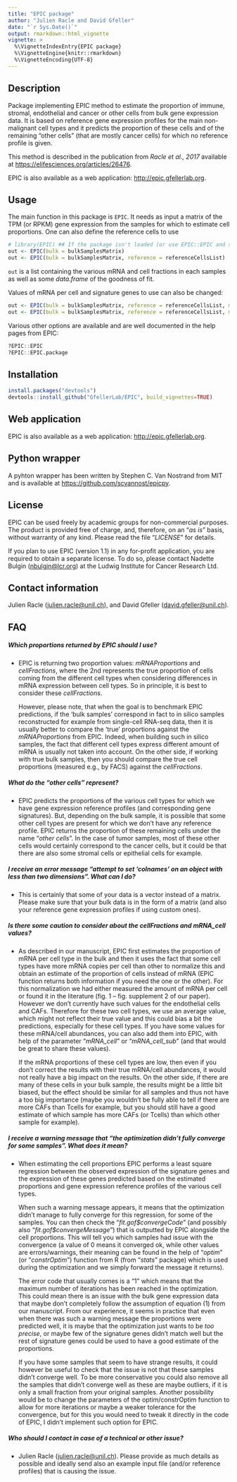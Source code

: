 ---
title: "EPIC package"
author: "Julien Racle and David Gfeller"
date: "`r Sys.Date()`"
output: rmarkdown::html_vignette
vignette: >
  %\VignetteIndexEntry{EPIC package}
  %\VignetteEngine{knitr::rmarkdown}
  %\VignetteEncoding{UTF-8}
---

## Description
Package implementing EPIC method to estimate the proportion of immune, stromal,
endothelial and cancer or other cells from bulk gene expression data.
It is based on reference gene expression profiles for the main non-malignant
cell types and it predicts the proportion of these cells and of the remaining
"other cells" (that are mostly cancer cells) for which no reference profile is
given.

This method is described in the publication from *Racle et al., 2017* available
at <https://elifesciences.org/articles/26476>.

EPIC is also available as a web application: <http://epic.gfellerlab.org>.

## Usage
The main function in this package is `EPIC`. It needs as input a matrix of the
TPM (or RPKM) gene expression from the samples for which to estimate cell
proportions. One can also define the reference cells to use
```{r, eval = FALSE}
# library(EPIC) ## If the package isn't loaded (or use EPIC::EPIC and so on).
out <- EPIC(bulk = bulkSamplesMatrix)
out <- EPIC(bulk = bulkSamplesMatrix, reference = referenceCellsList)
```

`out` is a list containing the various mRNA and cell fractions in each samples as well as some *data.frame* of the goodness of fit.

Values of mRNA per cell and signature genes to use can also be changed:
```{r, eval = FALSE}
out <- EPIC(bulk = bulkSamplesMatrix, reference = referenceCellsList, mRNA_cell = mRNA_cell_vector, sigGenes = sigGenes_vector)
out <- EPIC(bulk = bulkSamplesMatrix, reference = referenceCellsList, mRNA_cell_sub = mRNA_cell_sub_vector)
```

Various other options are available and are well documented in the help pages
from EPIC:
```{r, eval = FALSE}
?EPIC::EPIC
?EPIC::EPIC.package
```


## Installation
```{r, eval = FALSE}
install.packages("devtools")
devtools::install_github("GfellerLab/EPIC", build_vignettes=TRUE)
```


## Web application
EPIC is also available as a web application: <http://epic.gfellerlab.org>.

## Python wrapper
A pyhton wrapper has been written by Stephen C. Van Nostrand from MIT and is
available at <https://github.com/scvannost/epicpy>.

## License
EPIC can be used freely by academic groups for non-commercial purposes. The
product is provided free of charge, and, therefore, on an "*as is*" basis,
without warranty of any kind. Please read the file "*LICENSE*" for details.

If you plan to use EPIC (version 1.1) in any for-profit application, you are
required to obtain a separate license.
To do so, please contact Nadette Bulgin 
([nbulgin@lcr.org](mailto:nbulgin@lcr.org)) at the Ludwig Institute for
Cancer Research Ltd.


## Contact information
Julien Racle ([julien.racle@unil.ch](mailto:julien.racle@unil.ch)),
and David Gfeller ([david.gfeller@unil.ch](mailto:david.gfeller@unil.ch)).


## FAQ
##### Which proportions returned by EPIC should I use?
* EPIC is returning two proportion values: *mRNAProportions* and *cellFractions*, 
where the 2nd represents the true proportion of cells coming from the different
cell types when considering differences in mRNA expression between cell types.
So in principle, it is best to consider these *cellFractions*.

  However, please note, that when the goal is to benchmark EPIC predictions, if
the 'bulk samples' correspond in fact to in silico samples reconstructed for
example from single-cell RNA-seq data, then it is usually better to compare the
'true' proportions against the *mRNAProportions* from EPIC. Indeed, when
building such in silico samples, the fact that different cell types express
different amount of mRNA is usually not taken into account. On the other side,
if working with true bulk samples, then you should compare the true cell
proportions (measured e.g., by FACS) against the *cellFractions*.

##### What do the "*other cells*" represent?
* EPIC predicts the proportions of the various cell types for which we have
gene expression reference profiles (and corresponding gene signatures). But,
depending on the bulk sample, it is possible that some other cell types are
present for which we don't have any reference profile. EPIC returns the
proportion of these remaining cells under the name "*other cells*". In the
case of tumor samples, most of these other cells would certainly correspond
to the cancer cells, but it could be that there are also some stromal cells or
epithelial cells for example.

##### I receive an error message "*attempt to set 'colnames' on an object with less than two dimensions*". What can I do?
* This is certainly that some of your data is a vector instead of a matrix.
Please make sure that your bulk data is in the form of a matrix (and also
your reference gene expression profiles if using custom ones).

##### Is there some caution to consider about the *cellFractions* and *mRNA_cell* values?
* As described in our manuscript, EPIC first estimates the proportion of mRNA
per cell type in the bulk and then it uses the fact that some cell types have
more mRNA copies per cell than other to normalize this and obtain an estimate of
the proportion of cells instead of mRNA (EPIC function returns both information
if you need the one or the other). For this normalization we had either measured
the amount of mRNA per cell or found it in the literature (fig. 1 – fig.
supplement 2 of our paper). However we don’t currently have such values for the
endothelial cells and CAFs. Therefore for these two cell types, we use an average
value, which might not reflect their true value and this could bias a bit the
predictions, especially for these cell types. If you have some values for these
mRNA/cell abundances, you can also add them into EPIC, with help of the parameter
"*mRNA_cell*" or “*mRNA_cell_sub*” (and that would be great to share these values).

    If the mRNA proportions of these cell types are low, then even if you don't
correct the results with their true mRNA/cell abundances, it would not really
have a big impact on the results. On the other side, if there are many of these
cells in your bulk sample, the results might be a little bit biased, but the
effect should be similar for all samples and thus not have a too big importance
(maybe you wouldn’t be fully able to tell if there are more CAFs than Tcells for
example, but you should still have a good estimate of which sample has more CAFs
(or Tcells) than which other sample for example).

##### I receive a warning message that "*the optimization didn't fully converge for some samples*". What does it mean?
* When estimating the cell proportions EPIC performs a least square regression between the observed expression of the signature genes and the expression of these genes predicted based on the estimated proportions and gene expression reference profiles of the various cell types.

    When such a warning message appears, it means that the optimization didn’t manage to fully converge for this regression, for some of the samples. You can then check the "*fit.gof\$convergeCode*" (and possibly also "*fit.gof\$convergeMessage*") that is outputted by EPIC alongside the cell proportions. This will tell you which samples had issue with the convergence (a value of 0 means it converged ok, while other values are errors/warnings, their meaning can be found in the help of "*optim*" (or "*constrOptim*") function from R (from "*stats*" package) which is used during the optimization and we simply forward the message it returns).

    The error code that usually comes is a "1" which means that the maximum number of iterations has been reached in the optimization. This could mean there is an issue with the bulk gene expression data that maybe don’t completely follow the assumption of equation (1) from our manuscript. From our experience, it seems in practice that even when there was such a warning message the proportions were predicted well, it is maybe that the optimization just wants to be *too precise*, or maybe few of the signature genes didn’t match well but the rest of signature genes could be used to have a good estimate of the proportions.

    If you have some samples that seem to have strange results, it could however be useful to check that the issue is not that these samples didn’t converge well. To
be more conservative you could also remove all the samples that didn't converge
well as these are maybe outliers, if it is only a small fraction from your original samples. Another possibility would be to change the parameters of the optim/constrOptim function to allow for more iterations or maybe a weaker tolerance for the convergence, but for this you would need to tweak it directly in the code of EPIC, I didn't implement such option for EPIC.


##### Who should I contact in case of a technical or other issue?
* Julien Racle  ([julien.racle@unil.ch](mailto:julien.racle@unil.ch)). Please
provide as much details as possible and ideally send also an example input file (and/or reference profiles) that is causing the issue.
